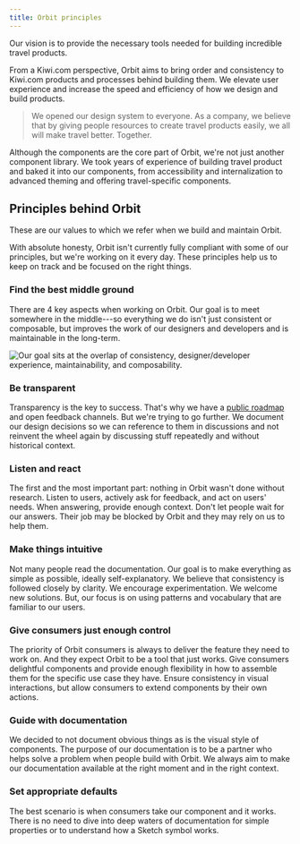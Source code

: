 ```yaml
---
title: Orbit principles
---
```


Our vision is to provide the necessary tools needed for building incredible travel products.

From a Kiwi.com perspective,
Orbit aims to bring order and consistency to Kiwi.com products and processes behind building them.
We elevate user experience and increase the speed and efficiency of how we design and build products.

> We opened our design system to everyone.
> As a company, we believe that by giving people resources to create travel products easily,
> we all will make travel better.
> Together.

Although the components are the core part of Orbit, we're not just another component library.
We took years of experience of building travel product and baked it into our components,
from accessibility and internalization to advanced theming and offering travel-specific components.

## Principles behind Orbit

These are our values to which we refer when we build and maintain Orbit.

With absolute honesty, Orbit isn't currently fully compliant with some of our principles,
but we're working on it every day.
These principles help us to keep on track and be focused on the right things.

### Find the best middle ground

There are 4 key aspects when working on Orbit.
Our goal is to meet somewhere in the middle---so everything we do isn't just consistent or composable,
but improves the work of our designers and developers and is maintainable in the long-term.

![Our goal sits at the overlap of consistency, designer/developer experience, maintainability, and composability.](../../assets/foundation/venn.png)

### Be transparent

Transparency is the key to success.
That's why we have a [public roadmap](/roadmap/) and open feedback channels.
But we're trying to go further.
We document our design decisions so we can reference to them in discussions
and not reinvent the wheel again by discussing stuff repeatedly and without historical context.

### Listen and react

The first and the most important part:
nothing in Orbit wasn't done without research.
Listen to users, actively ask for feedback, and act on users' needs.
When answering, provide enough context.
Don't let people wait for our answers.
Their job may be blocked by Orbit and they may rely on us to help them.

### Make things intuitive

Not many people read the documentation.
Our goal is to make everything as simple as possible, ideally self-explanatory.
We believe that consistency is followed closely by clarity.
We encourage experimentation.
We welcome new solutions.
But, our focus is on using patterns and vocabulary that are familiar to our users.

### Give consumers just enough control

The priority of Orbit consumers is always to deliver the feature they need to work on.
And they expect Orbit to be a tool that just works.
Give consumers delightful components
and provide enough flexibility in how to assemble them for the specific use case they have.
Ensure consistency in visual interactions, but allow consumers to extend components by their own actions.

### Guide with documentation

We decided to not document obvious things as is the visual style of components.
The purpose of our documentation is to be a partner who helps solve a problem when people build with Orbit.
We always aim to make our documentation available at the right moment and in the right context.

### Set appropriate defaults

The best scenario is when consumers take our component and it works.
There is no need to dive into deep waters of documentation for simple properties
or to understand how a Sketch symbol works.
